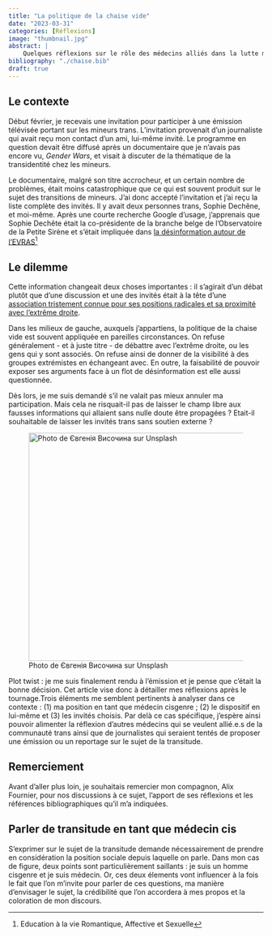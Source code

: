 ```yaml
---
title: "La politique de la chaise vide"
date: "2023-03-31"
categories: [Réflexions]
image: "thumbnail.jpg"
abstract: |
    Quelques réflexions sur le rôle des médecins alliés dans la lutte médiatique et intellectuelle contre la transphobie
bibliography: "./chaise.bib"
draft: true
---
```


## Le contexte

Début février, je recevais une invitation pour participer à une émission télévisée portant sur les mineurs trans. L'invitation provenait d'un journaliste qui avait reçu mon contact d'un ami, lui-même invité. Le programme en question devait être diffusé après un documentaire que je n'avais pas encore vu, *Gender Wars*, et visait à discuter de la thématique de la transidentité chez les mineurs. 

Le documentaire, malgré son titre accrocheur, et un certain nombre de problèmes, était moins catastrophique que ce qui est souvent produit sur le sujet des transitions de mineurs. J'ai donc accepté l'invitation et j'ai reçu la liste complète des invités. Il y avait deux personnes trans, Sophie Dechêne, et moi-même. Après une courte recherche Google d'usage, j'apprenais que Sophie Dechête était la co-présidente de la branche belge de l'Observatoire de la Petite Sirène et s'était impliquée dans [la désinformation autour de l'EVRAS](https://www.rtbf.be/article/complotistes-extreme-droite-et-adeptes-de-theories-pedocriminelles-voici-le-reseau-des-desinformateurs-sur-levras-en-belgique-11256548)[^EVRAS]

[^EVRAS]: Education à la vie Romantique, Affective et Sexuelle

## Le dilemme

Cette information changeait deux choses importantes : il s'agirait d'un débat plutôt que d'une discussion et une des invités était à la tête d'une [association tristement connue pour ses positions radicales et sa proximité avec l'extrême droite](https://petitesirene.outrans.net/sample-page/).

Dans les milieux de gauche, auxquels j'appartiens, la politique de la chaise vide est souvent appliquée en pareilles circonstances. On refuse généralement - et à juste titre - de débattre avec l'extrême droite, ou les gens qui y sont associés. On refuse ainsi de donner de la visibilité à des groupes extrémistes en échangeant avec. En outre, la faisabilité de pouvoir exposer ses arguments face à un flot de désinformation est elle aussi questionnée. 

Dès lors, je me suis demandé s'il ne valait pas mieux annuler ma participation. Mais cela ne risquait-il pas de laisser le champ libre aux fausses informations qui allaient sans nulle doute être propagées ? Etait-il souhaitable de laisser les invités trans sans soutien externe ? 


![Photo de Євгенія Височина sur Unsplash](chaise-vide.jpg){width="450" fig-align="center" fig-alt="Chaise rose rembourrée avec pieds en bois. Des ballons bleus sont visibles sur le coin supérieur gauche de l'image"}

Plot twist : je me suis finalement rendu à l'émission et je pense que c'était la bonne décision. Cet article vise donc à détailler mes réflexions après le tournage.Trois éléments me semblent pertinents à analyser dans ce contexte : (1) ma position en tant que médecin cisgenre ; (2) le dispositif en lui-même et (3) les invités choisis. Par delà ce cas spécifique, j'espère ainsi pouvoir alimenter la réflexion d'autres médecins qui se veulent allié.e.s de la communauté trans ainsi que de journalistes qui seraient tentés de proposer une émission ou un reportage sur le sujet de la transitude. 

::: {.callout-tip}
## Remerciement
Avant d'aller plus loin, je souhaitais remercier mon compagnon, Alix Fournier, pour nos discussions à ce sujet, l'apport de ses réflexions et les références bibliographiques qu'il m'a indiquées. 
:::

## Parler de transitude en tant que médecin cis

S'exprimer sur le sujet de la transitude demande nécessairement de prendre en considération la position sociale depuis laquelle on parle. Dans mon cas de figure, deux points sont particulièrement saillants : je suis un homme cisgenre et je suis médecin. Or, ces deux élements vont influencer à la fois le fait que l'on m'invite pour parler de ces questions, ma manière d'envisager le sujet,  la crédibilité que l'on accordera à mes propos et la coloration de mon discours. 

